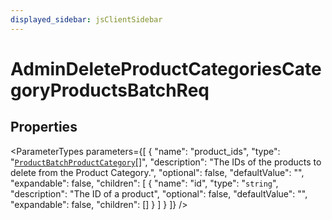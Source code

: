 ```yaml
---
displayed_sidebar: jsClientSidebar
---
```



# AdminDeleteProductCategoriesCategoryProductsBatchReq

## Properties

<ParameterTypes parameters={[
  {
    "name": "product_ids",
    "type": "[`ProductBatchProductCategory`](internal.ProductBatchProductCategory.mdx)[]",
    "description": "The IDs of the products to delete from the Product Category.",
    "optional": false,
    "defaultValue": "",
    "expandable": false,
    "children": [
      {
        "name": "id",
        "type": "`string`",
        "description": "The ID of a product",
        "optional": false,
        "defaultValue": "",
        "expandable": false,
        "children": []
      }
    ]
  }
]} />

